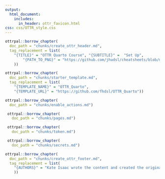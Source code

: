 ```yaml
---
output:
  html_document:
    includes:
      in_header: ottr_favicon.html
css: css/OTTR_style.css
---
```




```r
ottrpal::borrow_chapter(
  doc_path = "chunks/create_ottr_header.md",
  tag_replacement = list(
    "{TITLE}" = "OTTR Quarto Course", "{SUBTITLE}" =  "Set Up",
        "{PATH_TO_PNG}" = "https://github.com/jhudsl/cheatsheets/blob/main/pngs/ottr_quarto_course.png?raw=true"
    ))
```


```r
ottrpal::borrow_chapter(
  doc_path = "chunks/starter_template.md",
  tag_replacement = list(
    "{TEMPLATE_NAME}" = "OTTR_Quarto",
    "{TEMPLATE_URL}" = "https://github.com/fhdsl/OTTR_Quarto"))
```


```r
ottrpal::borrow_chapter(
  doc_path = "chunks/enable_actions.md")
```

```r
 ottrpal::borrow_chapter(   
   doc_path = "chunks/pages.md")
```

```r
 ottrpal::borrow_chapter(   
   doc_path = "chunks/token.md")
```

```r
 ottrpal::borrow_chapter(   
   doc_path = "chunks/secrets.md")
```


```r
ottrpal::borrow_chapter(
  doc_path = "chunks/create_ottr_footer.md",
  tag_replacement = list(
    "{AUTHORS}" = "Kate Isaac wrote the content and created the original styling, Carrie Wright did the css styling and Carrie Wright and Candace Savonen did the publishing engineering for the cheatsheet."
    ))
```
